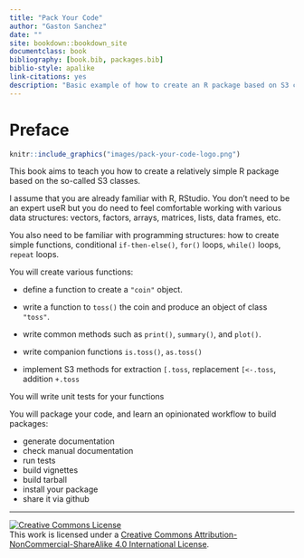 ```yaml
--- 
title: "Pack Your Code"
author: "Gaston Sanchez"
date: ""
site: bookdown::bookdown_site
documentclass: book
bibliography: [book.bib, packages.bib]
biblio-style: apalike
link-citations: yes
description: "Basic example of how to create an R package based on S3 classes."
---
```


# Preface {-}

```r
knitr::include_graphics("images/pack-your-code-logo.png")
```

This book aims to teach you how to create a relatively simple R package based on the so-called S3 classes.

I assume that you are already familiar with R, RStudio. You don't need to be an expert useR but you do need to feel comfortable working with various data structures: vectors, factors, arrays, matrices, lists, data frames, etc.

You also need to be familiar with programming structures: how to create simple functions, conditional `if-then-else()`, `for()` loops, `while()` loops, `repeat` loops.


You will create various functions:

- define a function to create a `"coin"` object.

- write a function to `toss()` the coin and produce an object of class `"toss"`.

- write common methods such as `print()`, `summary()`, and `plot()`.

- write companion functions `is.toss()`, `as.toss()`

- implement S3 methods for extraction `[.toss`, replacement `[<-.toss`, addition `+.toss`


You will write unit tests for your functions


You will package your code, and learn an opinionated workflow to build packages:

- generate documentation
- check manual documentation
- run tests
- build vignettes
- build tarball
- install your package
- share it via github

-----


<a rel="license" href="http://creativecommons.org/licenses/by-nc-sa/4.0/"><img alt="Creative Commons License" style="border-width:0" src="https://i.creativecommons.org/l/by-nc-sa/4.0/88x31.png" /></a><br />This work is licensed under a <a rel="license" href="http://creativecommons.org/licenses/by-nc-sa/4.0/">Creative Commons Attribution-NonCommercial-ShareAlike 4.0 International License</a>.
